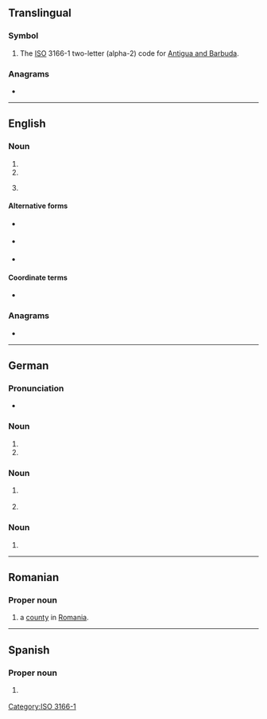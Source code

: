 {{also|Appendix:Variations of "ag"}}
==Translingual==

===Symbol===
{{head|mul|symbol}}

# The [[ISO]] 3166-1 two-letter (alpha-2) code for [[Antigua and Barbuda]].

===Anagrams===

* {{l|mul|GA}}

[[Category:ISO 3166-1]]

----

==English==

===Noun===
{{en-noun|~}}

# {{initialism of|en|attorney general|Attorney General}}
# {{initialism of|en|auditor general|Auditor General}}
# {{label|en|aviation|uncountable}} {{abbreviation of|en|agricultural aviation}}

====Alternative forms====
* {{sense|{{l|en|attorney-general}}}} {{alter|en|A.G.|A. G.|A-G|A.-G.}}
* {{sense|{{l|en|auditor-general}}}} {{alter|en|A.G.|A. G.|A-G|A.-G.}}
* {{sense|agricultural aviation}} {{alter|en|A.G.|A. G.|AG.|Ag.|Ag}}

====Coordinate terms====
* {{sense|aviation}} {{l|en|GA}} {{gloss|general aviation}}

===Anagrams===
* {{anagrams|en|a=ag|G&A|GA|Ga|Ga.}}

----

==German==

===Pronunciation===
* {{audio|de|De-AG.ogg|Audio}}

===Noun===
{{head|de|noun|g=m|plural|AG}}

# {{initialism of|de|Arbeitgeber|nodot=1}}
# {{initialism of|de|Auftraggeber|nodot=1}}

===Noun===
{{head|de|noun|g=f|plural|AG}}

# {{initialism of|de|Aktiengesellschaft|nodot=1}} {{gloss|corporation}}
# {{initialism of|de|Arbeitsgemeinschaft|nodot=1}}

===Noun===
{{head|de|noun|g=n|plural|AG}}

# {{initialism of|de|Amtsgericht|nodot=1}}

----

==Romanian==

===Proper noun===
{{head|ro|proper noun}}

# {{abbreviation of|ro|Argeș|dot=,}} a [[county]] in [[Romania]].

----

==Spanish==

===Proper noun===
{{es-proper noun}}

# {{abbreviation of|es|Aguascalientes}} {{gloss|Mexican state}}